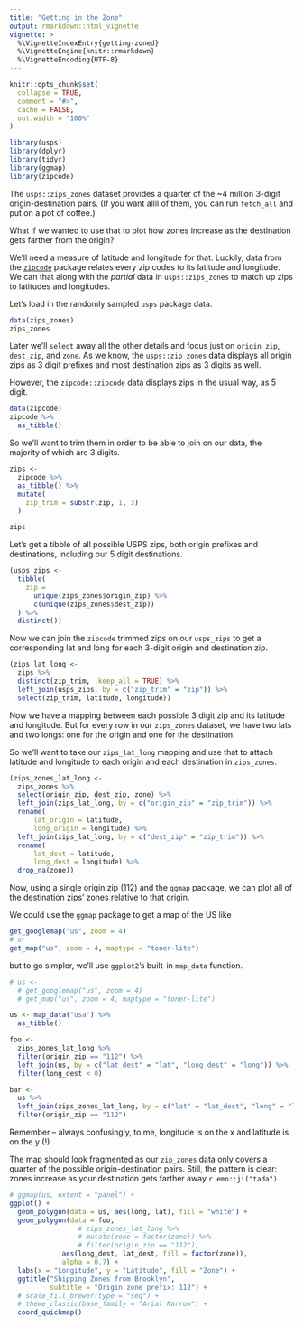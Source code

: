 ```yaml
---
title: "Getting in the Zone"
output: rmarkdown::html_vignette
vignette: >
  %\VignetteIndexEntry{getting-zoned}
  %\VignetteEngine{knitr::rmarkdown}
  %\VignetteEncoding{UTF-8}
---
```


```r
knitr::opts_chunk$set(
  collapse = TRUE,
  comment = "#>",
  cache = FALSE,
  out.width = "100%"
)
```

```r
library(usps)
library(dplyr)
library(tidyr)
library(ggmap)
library(zipcode)
```

The `usps::zips_zones` dataset provides a quarter of the ~4 million 3-digit origin-destination pairs. (If you want allll of them, you can run `fetch_all` and put on a pot of coffee.) 

What if we wanted to use that to plot how zones increase as the destination gets farther from the origin?

We'll need a measure of latitude and longitude for that. Luckily, data from the [`zipcode`](https://github.com/cran/zipcode) package relates every zip codes to its latitude and longitude. We can that along with  the *partial* data in `usps::zips_zones` to match up zips to latitudes and longitudes.

Let's load in the randomly sampled `usps` package data. 

```r
data(zips_zones)
zips_zones
```

Later we'll `select` away all the other details and focus just on `origin_zip`, `dest_zip`, and `zone`. As we know, the `usps::zip_zones` data displays all origin zips as 3 digit prefixes and most destination zips as 3 digits as well.

However, the `zipcode::zipcode` data displays zips in the usual way, as 5 digit. 

```r
data(zipcode)
zipcode %>% 
  as_tibble()
```


So we'll want to trim them in order to be able to join on our data, the majority of which are 3 digits.

```r
zips <- 
  zipcode %>% 
  as_tibble() %>% 
  mutate(
    zip_trim = substr(zip, 1, 3)
  )

zips
```

Let's get a tibble of all possible USPS zips, both origin prefixes and destinations, including our 5 digit destinations.

```r
(usps_zips <-
  tibble(
    zip =
      unique(zips_zones$origin_zip) %>% 
      c(unique(zips_zones$dest_zip)) 
  ) %>% 
  distinct())
```


Now we can join the `zipcode` trimmed zips on our `usps_zips` to get a corresponding lat and long for each 3-digit origin and destination zip.

```r
(zips_lat_long <- 
  zips %>% 
  distinct(zip_trim, .keep_all = TRUE) %>% 
  left_join(usps_zips, by = c("zip_trim" = "zip")) %>% 
  select(zip_trim, latitude, longitude))
```

Now we have a mapping between each possible 3 digit zip and its latitude and longitude. But for every row in our `zips_zones` dataset, we have two lats and two longs: one for the origin and one for the destination. 

So we'll want to take our `zips_lat_long` mapping and use that to attach latitude and longitude to each origin and each destination in `zips_zones`.

```r
(zips_zones_lat_long <- 
  zips_zones %>% 
  select(origin_zip, dest_zip, zone) %>% 
  left_join(zips_lat_long, by = c("origin_zip" = "zip_trim")) %>% 
  rename(
      lat_origin = latitude,
      long_origin = longitude) %>% 
  left_join(zips_lat_long, by = c("dest_zip" = "zip_trim")) %>% 
  rename(
      lat_dest = latitude,
      long_dest = longitude) %>% 
  drop_na(zone))
```


Now, using a single origin zip (112) and the `ggmap` package, we can plot all of the destination zips' zones relative to that origin. 

We could use the `ggmap` package to get a map of the US like

```r
get_googlemap("us", zoom = 4)
# or
get_map("us", zoom = 4, maptype = "toner-lite")
```

but to go simpler, we'll use `ggplot2`'s built-in `map_data` function.

```r
# us <- 
  # get_googlemap("us", zoom = 4)
  # get_map("us", zoom = 4, maptype = "toner-lite")

us <- map_data("usa") %>% 
  as_tibble() 

foo <- 
  zips_zones_lat_long %>% 
  filter(origin_zip == "112") %>% 
  left_join(us, by = c("lat_dest" = "lat", "long_dest" = "long")) %>% 
  filter(long_dest < 0)

bar <- 
  us %>% 
  left_join(zips_zones_lat_long, by = c("lat" = "lat_dest", "long" = "long_dest")) %>% 
  filter(origin_zip == "112") 
```


Remember -- always confusingly, to me, longitude is on the x and latitude is on the y (!)

The map should look fragmented as our `zip_zones` data only covers a quarter of the possible origin-destination pairs. Still, the pattern is clear: zones increase as your destination gets farther away `r emo::ji("tada")`

```r
# ggmap(us, extent = "panel") +
ggplot() +
  geom_polygon(data = us, aes(long, lat), fill = "white") +
  geom_polygon(data = foo,
                 # zips_zones_lat_long %>% 
                 # mutate(zone = factor(zone)) %>% 
                 # filter(origin_zip == "112"), 
             aes(long_dest, lat_dest, fill = factor(zone)),
             alpha = 0.7) +
  labs(x = "Longitude", y = "Latitude", fill = "Zone") +
  ggtitle("Shipping Zones from Brooklyn",
          subtitle = "Origin zone prefix: 112") +
  # scale_fill_brewer(type = "seq") +
  # theme_classic(base_family = "Arial Narrow") +
  coord_quickmap()
```


<br>
